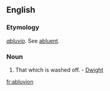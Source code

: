 ==English==

===Etymology===
{{etyl|LL.|en}} ''[[abluvio]]''. See [[abluent]].

===Noun===
{{en-noun|-}}

# {{rare}} That which is washed off. - [[Dwight]]

[[fr:abluvion]]